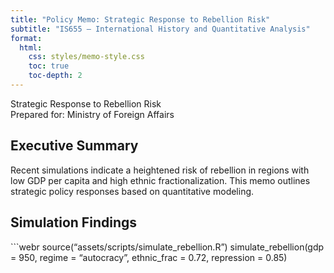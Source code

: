 ```yaml
---
title: "Policy Memo: Strategic Response to Rebellion Risk"
subtitle: "IS655 – International History and Quantitative Analysis"
format:
  html:
    css: styles/memo-style.css
    toc: true
    toc-depth: 2
---
```


<div class="memo-header">
  <div class="memo-title">Strategic Response to Rebellion Risk</div>
  <div class="memo-subtitle">Prepared for: Ministry of Foreign Affairs</div>
</div>

<div class="memo-body">

## Executive Summary

Recent simulations indicate a heightened risk of rebellion in regions with low GDP per capita and high ethnic fractionalization. This memo outlines strategic policy responses based on quantitative modeling.

## Simulation Findings

```webr
source("assets/scripts/simulate_rebellion.R")
simulate_rebellion(gdp = 950, regime = "autocracy", ethnic_frac = 0.72, repression = 0.85)

